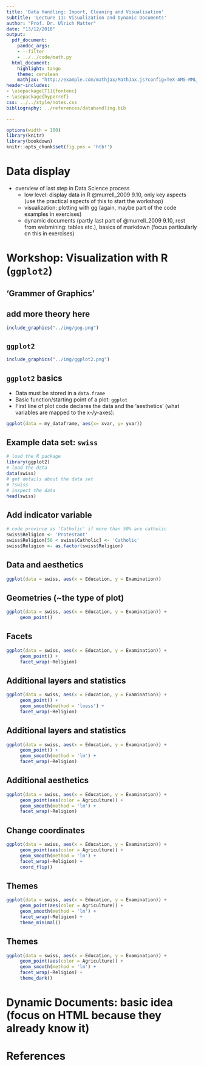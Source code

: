 ```yaml
---
title: 'Data Handling: Import, Cleaning and Visualisation'
subtitle: 'Lecture 11: Visualization and Dynamic Documents'
author: "Prof. Dr. Ulrich Matter"
date: "13/12/2018"
output:
  pdf_document:
    pandoc_args:
    - --filter
    - ../../code/math.py
  html_document:
    highlight: tango
    theme: cerulean
    mathjax: "http://example.com/mathjax/MathJax.js?config=TeX-AMS-MML_HTMLorMML"
header-includes:
- \usepackage[T1]{fontenc}
- \usepackage{hyperref}
css: ../../style/notes.css
bibliography: ../references/datahandling.bib

---
```



```r
options(width = 100)
library(knitr)
library(bookdown)
knitr::opts_chunk$set(fig.pos = 'htb!')
```


# Data display
- overview of last step in Data Science process
  - low level: display data in R @murrell_2009 9.10, only key aspects (use the practical aspects of this to start the workshop)
  - visualization: plotting with gg (again, maybe part of the code examples in exercises)
  - dynamic documents (partly last part of @murrell_2009 9.10, rest from webmining: tables etc.), basics of markdown (focus particularly on this in exercises)





# Workshop: Visualization with R (`ggplot2`)

## 'Grammer of Graphics'

## add more theory here

```r
include_graphics("../img/gog.png")
```


## `ggplot2`

```r
include_graphics("../img/ggplot2.png")
```

## `ggplot2` basics
- Data must be stored in a `data.frame`
- Basic function/starting point of a plot: `ggplot`
- First line of plot code declares the data and the 'aesthetics' (what variables are mapped to the x-/y-axes):

```r
ggplot(data = my_dataframe, aes(x= xvar, y= yvar))
```


## Example data set: `swiss`

```r
# load the R package
library(ggplot2)
# load the data
data(swiss)
# get details about the data set
# ?swiss
# inspect the data
head(swiss)
```


## Add indicator variable
```r
# code province as 'Catholic' if more than 50% are catholic
swiss$Religion <- 'Protestant'
swiss$Religion[50 < swiss$Catholic] <- 'Catholic'
swiss$Religion <- as.factor(swiss$Religion)

```



## Data and aesthetics

```r
ggplot(data = swiss, aes(x = Education, y = Examination))

```


## Geometries (~the type of plot)
```r
ggplot(data = swiss, aes(x = Education, y = Examination)) + 
     geom_point()

```


## Facets
```r
ggplot(data = swiss, aes(x = Education, y = Examination)) + 
     geom_point() +
     facet_wrap(~Religion)

```


## Additional layers and statistics
```r
ggplot(data = swiss, aes(x = Education, y = Examination)) + 
     geom_point() +
     geom_smooth(method = 'loess') +
     facet_wrap(~Religion)

```


## Additional layers and statistics
```r
ggplot(data = swiss, aes(x = Education, y = Examination)) + 
     geom_point() +
     geom_smooth(method = 'lm') +
     facet_wrap(~Religion)

```

## Additional aesthetics
```r
ggplot(data = swiss, aes(x = Education, y = Examination)) + 
     geom_point(aes(color = Agriculture)) +
     geom_smooth(method = 'lm') +
     facet_wrap(~Religion)

```


## Change coordinates
```r
ggplot(data = swiss, aes(x = Education, y = Examination)) + 
     geom_point(aes(color = Agriculture)) +
     geom_smooth(method = 'lm') +
     facet_wrap(~Religion) +
     coord_flip()

```


## Themes
```r
ggplot(data = swiss, aes(x = Education, y = Examination)) + 
     geom_point(aes(color = Agriculture)) +
     geom_smooth(method = 'lm') +
     facet_wrap(~Religion) +
     theme_minimal()

```

## Themes
```r
ggplot(data = swiss, aes(x = Education, y = Examination)) + 
     geom_point(aes(color = Agriculture)) +
     geom_smooth(method = 'lm') +
     facet_wrap(~Religion) +
     theme_dark()

```


# Dynamic Documents: basic idea (focus on HTML because they already know it)


# References
